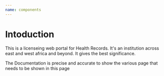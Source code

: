 ```yaml
---
name: components
---
```



# Intoduction

<Comp />

This is a licenseing web portal for Health Records.
It's an institution across east and west africa and beyond.
It gives the best significance.

The Documentation is precise and accurate to show the
various page that needs to be shown in this page
